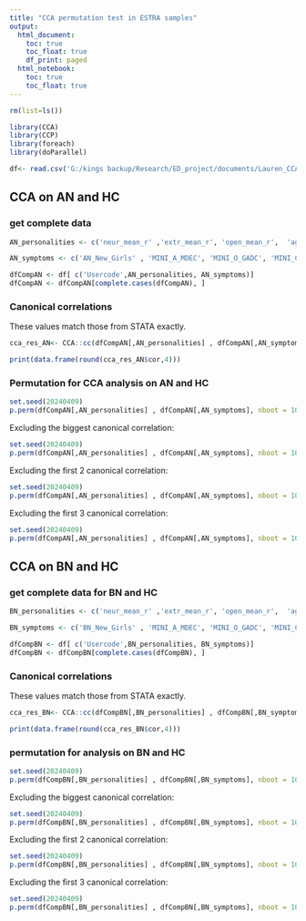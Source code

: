 ```yaml
---
title: "CCA permutation test in ESTRA samples"
output:
  html_document:
    toc: true
    toc_float: true
    df_print: paged
  html_notebook:
    toc: true
    toc_float: true
---
```



```r
rm(list=ls())

library(CCA)
library(CCP)
library(foreach)
library(doParallel)


```

```r

df<- read.csv('G:/kings backup/Research/ED_project/documents/Lauren_CCA_2022/Psychiatry Research 2023 05/CCA redo 05 2023/IMAGEN - STRATIFY MASTER remove 2 HC no overlap.csv', as.is = TRUE)


```

## CCA on AN and HC

### get complete data
```r

AN_personalities <- c('neur_mean_r' ,'extr_mean_r', 'open_mean_r',  'agre_mean_r', 'cons_mean_r',  'AS_r', 'H_r' ,'IMP_r' ,'SS_r')

AN_symptoms <- c('AN_New_Girls' , 'MINI_A_MDEC', 'MINI_O_GADC', 'MINI_C_SRC')

dfCompAN <- df[ c('Usercode',AN_personalities, AN_symptoms)]
dfCompAN <- dfCompAN[complete.cases(dfCompAN), ]


```

### Canonical correlations

These values match those from STATA exactly.  

```r

cca_res_AN<- CCA::cc(dfCompAN[,AN_personalities] , dfCompAN[,AN_symptoms] )

print(data.frame(round(cca_res_AN$cor,4)))

```

### Permutation for CCA analysis on AN and HC

```r
set.seed(20240409)
p.perm(dfCompAN[,AN_personalities] , dfCompAN[,AN_symptoms], nboot = 10000, rhostart = 1, type = "Wilks")
```
Excluding the biggest canonical correlation:  
```r
set.seed(20240409)
p.perm(dfCompAN[,AN_personalities] , dfCompAN[,AN_symptoms], nboot = 10000, rhostart = 2, type = "Wilks")
```

Excluding the first 2 canonical correlation:  
```r
set.seed(20240409)
p.perm(dfCompAN[,AN_personalities] , dfCompAN[,AN_symptoms], nboot = 10000, rhostart = 3, type = "Wilks")
```

Excluding the first 3 canonical correlation:  
```r
set.seed(20240409)
p.perm(dfCompAN[,AN_personalities] , dfCompAN[,AN_symptoms], nboot = 10000, rhostart = 4, type = "Wilks")

```

## CCA on BN and HC

### get complete data for BN and HC
```r

BN_personalities <- c('neur_mean_r' ,'extr_mean_r', 'open_mean_r',  'agre_mean_r', 'cons_mean_r',  'AS_r', 'H_r' ,'IMP_r' ,'SS_r')

BN_symptoms <- c('BN_New_Girls' , 'MINI_A_MDEC', 'MINI_O_GADC', 'MINI_C_SRC')

dfCompBN <- df[ c('Usercode',BN_personalities, BN_symptoms)]
dfCompBN <- dfCompBN[complete.cases(dfCompBN), ]


```

### Canonical correlations

These values match those from STATA exactly.  

```r

cca_res_BN<- CCA::cc(dfCompBN[,BN_personalities] , dfCompBN[,BN_symptoms] )

print(data.frame(round(cca_res_BN$cor,4)))

```


### permutation for analysis on BN and HC


```r
set.seed(20240409)
p.perm(dfCompBN[,BN_personalities] , dfCompBN[,BN_symptoms], nboot = 10000, rhostart = 1, type = "Wilks")
```
Excluding the biggest canonical correlation:  
```r
set.seed(20240409)
p.perm(dfCompBN[,BN_personalities] , dfCompBN[,BN_symptoms], nboot = 10000, rhostart = 2, type = "Wilks")
```

Excluding the first 2 canonical correlation:  
```r
set.seed(20240409)
p.perm(dfCompBN[,BN_personalities] , dfCompBN[,BN_symptoms], nboot = 10000, rhostart = 3, type = "Wilks")
```

Excluding the first 3 canonical correlation:  
```r
set.seed(20240409)
p.perm(dfCompBN[,BN_personalities] , dfCompBN[,BN_symptoms], nboot = 10000, rhostart = 4, type = "Wilks")

```


